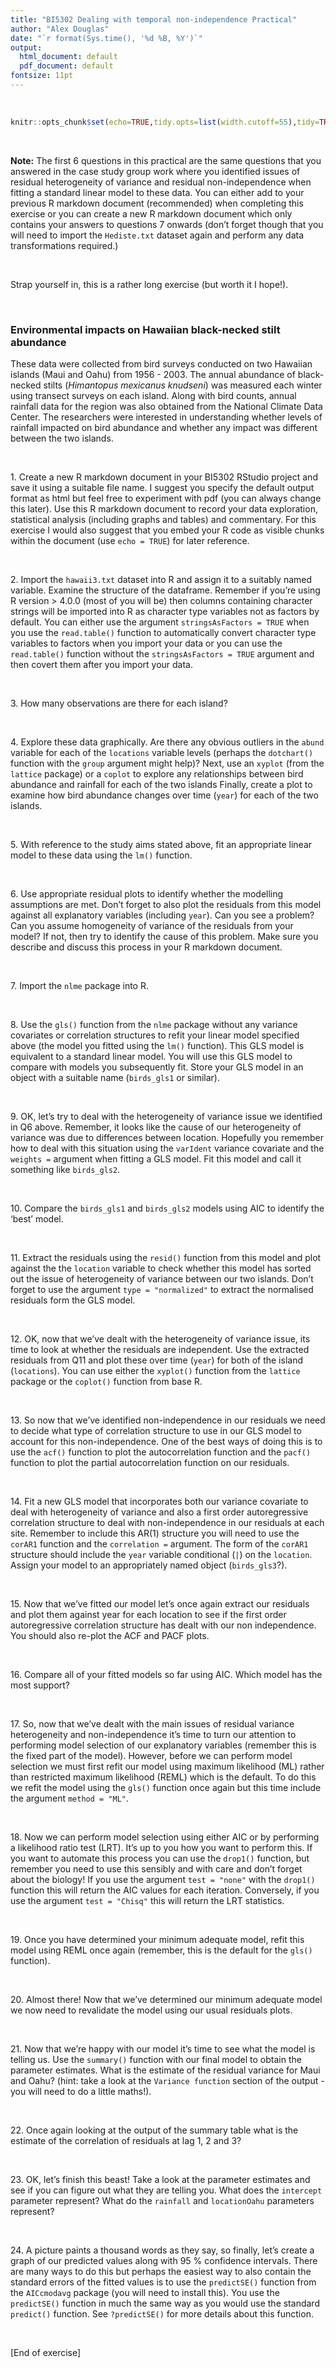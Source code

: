 ```yaml
---
title: "BI5302 Dealing with temporal non-independence Practical"
author: "Alex Douglas"
date: "`r format(Sys.time(), '%d %B, %Y')`"
output:
  html_document: default
  pdf_document: default
fontsize: 11pt
---
```


\  

```r
knitr::opts_chunk$set(echo=TRUE,tidy.opts=list(width.cutoff=55),tidy=TRUE)
```

\  

**Note:** The first 6 questions in this practical are the same questions that you answered in the case study group work where you identified issues of residual heterogeneity of variance and residual non-independence when fitting a standard linear model to these data. You can either add to your previous R markdown document (recommended) when completing this exercise or you can create a new R markdown document which only contains your answers to questions 7 onwards (don't forget though that you will need to import the `Hediste.txt` dataset again and perform any data transformations required.) 

\  

Strap yourself in, this is a rather long exercise (but worth it I hope!).

\  

### Environmental impacts on Hawaiian black-necked stilt abundance 

These data were collected from bird surveys conducted on two Hawaiian islands (Maui and Oahu) from 1956 - 2003. The annual abundance of black-necked stilts (*Himantopus mexicanus knudseni*) was measured each winter using transect surveys on each island. Along with bird counts, annual rainfall data for the region was also obtained from the National Climate Data Center. The researchers were interested in understanding whether levels of rainfall impacted on bird abundance and whether any impact was different between the two islands.

\  

1\. Create a new R markdown document in your BI5302 RStudio project and save it using a suitable file name. I suggest you specify the default output format as html but feel free to experiment with pdf (you can always change this later). Use this R markdown document to record your data exploration, statistical analysis (including graphs and tables) and commentary. For this exercise I would also suggest that you embed your R code as visible chunks within the document (use `echo = TRUE`) for later reference.

\  

2\. Import the `hawaii3.txt` dataset into R and assign it to a suitably named variable. Examine the structure of the dataframe. Remember if you're using R version > 4.0.0 (most of you will be) then columns containing character strings will be imported into R as character type variables not as factors by default. You can either use the argument `stringsAsFactors = TRUE` when you use the `read.table()` function to automatically convert character type variables to factors when you import your data or you can use the `read.table()` function without the `stringsAsFactors = TRUE` argument and then covert them after you import your data. 

\   

3\. How many observations are there for each island?

\  

4\. Explore these data graphically. Are there any obvious outliers in the `abund` variable for each of the `locations`  variable levels (perhaps the `dotchart()` function with the `group` argument might help)? Next, use an `xyplot` (from the `lattice` package) or a `coplot` to explore any relationships between bird abundance and rainfall for each of the two islands Finally, create a plot to examine how bird abundance changes over time (`year`) for each of the two islands. 

\  

5\. With reference to the study aims stated above, fit an appropriate linear model to these data using the `lm()` function.

\  

6\. Use appropriate residual plots to identify whether the modelling assumptions are met. Don't forget to also plot the residuals from this model against all explanatory variables (including `year`). Can you see a problem? Can you assume homogeneity of variance of the residuals from your model? If not, then try to identify the cause of this problem. Make sure you describe and discuss this process in your R markdown document.

\  

7\. Import the `nlme` package into R.

\  

8\. Use the `gls()` function from the `nlme` package without any variance covariates or correlation structures to refit your linear model specified above (the model you fitted using the `lm()` function). This GLS model is equivalent to a standard linear model. You will use this GLS model to compare with models you subsequently fit. Store your GLS model in an object with a suitable name (`birds_gls1` or similar).

\  

9\. OK, let's try to deal with the heterogeneity of variance issue we identified in Q6 above. Remember, it looks like the cause of our heterogeneity of variance was due to differences between location. Hopefully you remember how to deal with this situation using the `varIdent` variance covariate and the `weights =` argument when fitting a GLS model. Fit this model and call it something like `birds_gls2`.

\  

10\. Compare the `birds_gls1` and `birds_gls2` models using AIC to identify the 'best' model.

\  

11\. Extract the residuals using the `resid()` function from this model and plot against the the `location` variable to check whether this model has sorted out the issue of heterogeneity of variance between our two islands. Don't forget to use the argument `type = "normalized"` to extract the normalised residuals form the GLS model.

\  

12\. OK, now that we've dealt with the heterogeneity of variance issue, its time to look at whether the residuals are independent. Use the extracted residuals from Q11 and plot these over time (`year`) for both of the island (`locations`). You can use either the `xyplot()` function from the `lattice` package or the `coplot()` function from base R.

\  

13\. So now that we've identified non-independence in our residuals we need to decide what type of correlation structure to use in our GLS model to account for this non-independence. One of the best ways of doing this is to use the `acf()` function to plot the autocorrelation function and the `pacf()` function to plot the partial autocorrelation function on our residuals. 

\  

14\. Fit a new GLS model that incorporates both our variance covariate to deal with heterogeneity of variance and also a first order autoregressive correlation structure to deal with non-independence in our residuals at each site. Remember to include this AR(1) structure you will need to use the `corAR1` function and the `correlation =` argument. The form of the `corAR1` structure should include the `year` variable conditional (`|`) on the `location`. Assign your model to an appropriately named object (`birds_gls3`?).

\  

15\. Now that we've fitted our model let's once again extract our residuals and plot them against year for each location to see if the first order autoregressive correlation structure has dealt with our non independence. You should also re-plot the ACF and PACF plots.  

\  

16\. Compare all of your fitted models so far using AIC. Which model has the most support?

\  

17\. So, now that we've dealt with the main issues of residual variance heterogeneity and non-independence it's time to turn our attention to performing model selection of our explanatory variables (remember this is the fixed part of the model). However, before we can perform model selection we must first refit our model using maximum likelihood (ML) rather than restricted maximum likelihood (REML) which is the default. To do this we refit the model using the `gls()` function once again but this time include the argument `method = "ML"`.

\  

18\. Now we can perform model selection using either AIC or by performing a likelihood ratio test (LRT). It's up to you how you want to perform this. If you want to automate this process you can use the `drop1()` function, but remember you need to use this sensibly and with care and don't forget about the biology! If you use the argument `test = "none"` with the `drop1()` function this will return the AIC values for each iteration. Conversely, if you use the argument `test = "Chisq"` this will return the LRT statistics.

\  

19\. Once you have determined your minimum adequate model, refit this model using REML once again (remember, this is the default for the `gls()` function).


\  

20\. Almost there! Now that we've determined our minimum adequate model we now need to revalidate the model using our usual residuals plots.

\  

21\. Now that we're happy with our model it's time to see what the model is telling us. Use the `summary()` function with our final model to obtain the parameter estimates. What is the estimate of the residual variance for Maui and Oahu? (hint: take a look at the `Variance function` section of the output - you will need to do a little maths!).

\  

22\. Once again looking at the output of the summary table what is the estimate of the correlation of residuals at lag 1, 2 and 3? 

\  

23\. OK, let's finish this beast! Take a look at the parameter estimates and see if you can figure out what they are telling you. What does the `intercept` parameter represent? What do the `rainfall` and `locationOahu` parameters represent? 

\  

24\. A picture paints a thousand words as they say, so finally, let's create a graph of our predicted values along with 95 % confidence intervals. There are many ways to do this but perhaps the easiest way to also contain the standard errors of the fitted values is to use the `predictSE()` function from the `AICcmodavg` package (you will need to install this). You use the `predictSE()` function in much the same way as you would use the standard `predict()` function. See `?predictSE()` for more details about this function.

\  

[End of exercise]